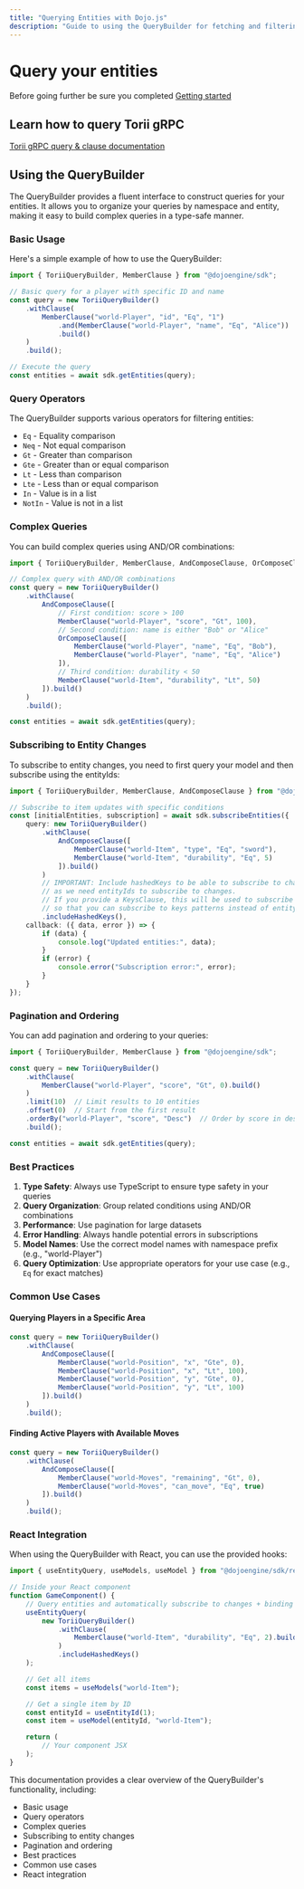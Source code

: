 ```yaml
---
title: "Querying Entities with Dojo.js"
description: "Guide to using the QueryBuilder for fetching and filtering entities in Dojo applications"
---
```


# Query your entities

Before going further be sure you completed [Getting started](./get-started.mdx)

## Learn how to query Torii gRPC

[Torii gRPC query & clause documentation](../../toolchain/torii/grpc)


## Using the QueryBuilder

The QueryBuilder provides a fluent interface to construct queries for your entities. It allows you to organize your queries by namespace and entity, making it easy to build complex queries in a type-safe manner.

### Basic Usage

Here's a simple example of how to use the QueryBuilder:

```typescript
import { ToriiQueryBuilder, MemberClause } from "@dojoengine/sdk";

// Basic query for a player with specific ID and name
const query = new ToriiQueryBuilder()
    .withClause(
        MemberClause("world-Player", "id", "Eq", "1")
            .and(MemberClause("world-Player", "name", "Eq", "Alice"))
            .build()
    )
    .build();

// Execute the query
const entities = await sdk.getEntities(query);
```

### Query Operators

The QueryBuilder supports various operators for filtering entities:

- `Eq` - Equality comparison
- `Neq` - Not equal comparison
- `Gt` - Greater than comparison
- `Gte` - Greater than or equal comparison
- `Lt` - Less than comparison
- `Lte` - Less than or equal comparison
- `In` - Value is in a list
- `NotIn` - Value is not in a list

### Complex Queries

You can build complex queries using AND/OR combinations:

```typescript
import { ToriiQueryBuilder, MemberClause, AndComposeClause, OrComposeClause } from "@dojoengine/sdk";

// Complex query with AND/OR combinations
const query = new ToriiQueryBuilder()
    .withClause(
        AndComposeClause([
            // First condition: score > 100
            MemberClause("world-Player", "score", "Gt", 100),
            // Second condition: name is either "Bob" or "Alice"
            OrComposeClause([
                MemberClause("world-Player", "name", "Eq", "Bob"),
                MemberClause("world-Player", "name", "Eq", "Alice")
            ]),
            // Third condition: durability < 50
            MemberClause("world-Item", "durability", "Lt", 50)
        ]).build()
    )
    .build();

const entities = await sdk.getEntities(query);
```

### Subscribing to Entity Changes

To subscribe to entity changes, you need to first query your model and then subscribe using the entityIds:

```typescript
import { ToriiQueryBuilder, MemberClause, AndComposeClause } from "@dojoengine/sdk";

// Subscribe to item updates with specific conditions
const [initialEntities, subscription] = await sdk.subscribeEntities({
    query: new ToriiQueryBuilder()
        .withClause(
            AndComposeClause([
                MemberClause("world-Item", "type", "Eq", "sword"),
                MemberClause("world-Item", "durability", "Eq", 5)
            ]).build()
        )
        // IMPORTANT: Include hashedKeys to be able to subscribe to changes
        // as we need entityIds to subscribe to changes.
        // If you provide a KeysClause, this will be used to subscribe to changes.
        // so that you can subscribe to keys patterns instead of entityIds.
        .includeHashedKeys(),
    callback: ({ data, error }) => {
        if (data) {
            console.log("Updated entities:", data);
        }
        if (error) {
            console.error("Subscription error:", error);
        }
    }
});
```

### Pagination and Ordering

You can add pagination and ordering to your queries:

```typescript
import { ToriiQueryBuilder, MemberClause } from "@dojoengine/sdk";

const query = new ToriiQueryBuilder()
    .withClause(
        MemberClause("world-Player", "score", "Gt", 0).build()
    )
    .limit(10)  // Limit results to 10 entities
    .offset(0)  // Start from the first result
    .orderBy("world-Player", "score", "Desc")  // Order by score in descending order
    .build();

const entities = await sdk.getEntities(query);
```

### Best Practices

1. **Type Safety**: Always use TypeScript to ensure type safety in your queries
2. **Query Organization**: Group related conditions using AND/OR combinations
3. **Performance**: Use pagination for large datasets
4. **Error Handling**: Always handle potential errors in subscriptions
5. **Model Names**: Use the correct model names with namespace prefix (e.g., "world-Player")
6. **Query Optimization**: Use appropriate operators for your use case (e.g., `Eq` for exact matches)

### Common Use Cases

#### Querying Players in a Specific Area

```typescript
const query = new ToriiQueryBuilder()
    .withClause(
        AndComposeClause([
            MemberClause("world-Position", "x", "Gte", 0),
            MemberClause("world-Position", "x", "Lt", 100),
            MemberClause("world-Position", "y", "Gte", 0),
            MemberClause("world-Position", "y", "Lt", 100)
        ]).build()
    )
    .build();
```

#### Finding Active Players with Available Moves

```typescript
const query = new ToriiQueryBuilder()
    .withClause(
        AndComposeClause([
            MemberClause("world-Moves", "remaining", "Gt", 0),
            MemberClause("world-Moves", "can_move", "Eq", true)
        ]).build()
    )
    .build();
```

### React Integration

When using the QueryBuilder with React, you can use the provided hooks:

```typescript
import { useEntityQuery, useModels, useModel } from "@dojoengine/sdk/react";

// Inside your React component
function GameComponent() {
    // Query entities and automatically subscribe to changes + binding to store
    useEntityQuery(
        new ToriiQueryBuilder()
            .withClause(
                MemberClause("world-Item", "durability", "Eq", 2).build()
            )
            .includeHashedKeys()
    );

    // Get all items
    const items = useModels("world-Item");

    // Get a single item by ID
    const entityId = useEntityId(1);
    const item = useModel(entityId, "world-Item");

    return (
        // Your component JSX
    );
}
```

This documentation provides a clear overview of the QueryBuilder's functionality, including:
- Basic usage
- Query operators
- Complex queries
- Subscribing to entity changes
- Pagination and ordering
- Best practices
- Common use cases
- React integration
